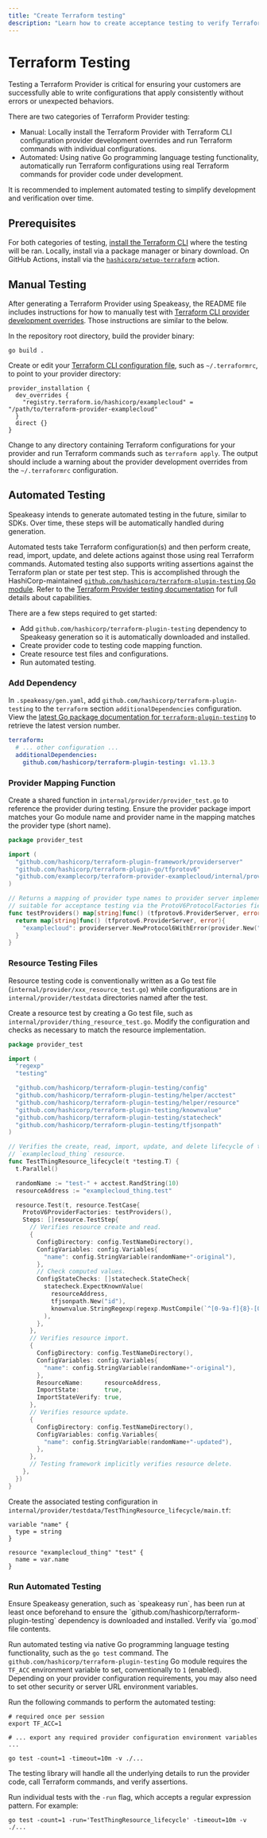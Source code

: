 ```yaml
---
title: "Create Terraform testing"
description: "Learn how to create acceptance testing to verify Terraform Provider behaviors."
---
```



# Terraform Testing

Testing a Terraform Provider is critical for ensuring your customers are successfully able to write configurations that apply consistently without errors or unexpected behaviors.

There are two categories of Terraform Provider testing:

- Manual: Locally install the Terraform Provider with Terraform CLI configuration provider development overrides and run Terraform commands with individual configurations.
- Automated: Using native Go programming language testing functionality, automatically run Terraform configurations using real Terraform commands for provider code under development.

It is recommended to implement automated testing to simplify development and verification over time.

## Prerequisites

For both categories of testing, [install the Terraform CLI](https://developer.hashicorp.com/terraform/install) where the testing will be ran. Locally, install via a package manager or binary download. On GitHub Actions, install via the [`hashicorp/setup-terraform`](https://github.com/hashicorp/setup-terraform) action.

## Manual Testing

After generating a Terraform Provider using Speakeasy, the README file includes instructions for how to manually test with [Terraform CLI provider development overrides](https://developer.hashicorp.com/terraform/cli/config/config-file#development-overrides-for-provider-developers). Those instructions are similar to the below.

In the repository root directory, build the provider binary:

```shell
go build .
```

Create or edit your [Terraform CLI configuration file](https://developer.hashicorp.com/terraform/cli/config/config-file), such as `~/.terraformrc`, to point to your provider directory:

```hcl
provider_installation {
  dev_overrides {
    "registry.terraform.io/hashicorp/examplecloud" = "/path/to/terraform-provider-examplecloud"
  }
  direct {}
}
```

Change to any directory containing Terraform configurations for your provider and run Terraform commands such as `terraform apply`. The output should include a warning about the provider development overrides from the `~/.terraformrc` configuration.

## Automated Testing

<Callout title="Info" type="info">
  Speakeasy intends to generate automated testing in the future, similar to
  SDKs. Over time, these steps will be automatically handled during generation.
</Callout>

Automated tests take Terraform configuration(s) and then perform create, read, import, update, and delete actions against those using real Terraform commands. Automated testing also supports writing assertions against the Terraform plan or state per test step. This is accomplished through the HashiCorp-maintained [`github.com/hashicorp/terraform-plugin-testing` Go module](https://pkg.go.dev/github.com/hashicorp/terraform-plugin-testing). Refer to the [Terraform Provider testing documentation](https://developer.hashicorp.com/terraform/plugin/testing) for full details about capabilities.

There are a few steps required to get started:

- Add `github.com/hashicorp/terraform-plugin-testing` dependency to Speakeasy generation so it is automatically downloaded and installed.
- Create provider code to testing code mapping function.
- Create resource test files and configurations.
- Run automated testing.

### Add Dependency

In `.speakeasy/gen.yaml`, add `github.com/hashicorp/terraform-plugin-testing` to the `terraform` section `additionalDependencies` configuration. View the [latest Go package documentation for `terraform-plugin-testing`](https://pkg.go.dev/github.com/hashicorp/terraform-plugin-testing) to retrieve the latest version number.

```yaml
terraform:
  # ... other configuration ...
  additionalDependencies:
    github.com/hashicorp/terraform-plugin-testing: v1.13.3
```

### Provider Mapping Function

Create a shared function in `internal/provider/provider_test.go` to reference the provider during testing. Ensure the provider package import matches your Go module name and provider name in the mapping matches the provider type (short name).

```go
package provider_test

import (
  "github.com/hashicorp/terraform-plugin-framework/providerserver"
  "github.com/hashicorp/terraform-plugin-go/tfprotov6"
  "github.com/examplecorp/terraform-provider-examplecloud/internal/provider"
)

// Returns a mapping of provider type names to provider server implementations,
// suitable for acceptance testing via the ProtoV6ProtocolFactories field.
func testProviders() map[string]func() (tfprotov6.ProviderServer, error) {
  return map[string]func() (tfprotov6.ProviderServer, error){
    "examplecloud": providerserver.NewProtocol6WithError(provider.New("test")()),
  }
}
```

### Resource Testing Files

Resource testing code is conventionally written as a Go test file (`internal/provider/xxx_resource_test.go`) while configurations are in `internal/provider/testdata` directories named after the test.

Create a resource test by creating a Go test file, such as `internal/provider/thing_resource_test.go`. Modify the configuration and checks as necessary to match the resource implementation.

```go
package provider_test

import (
  "regexp"
  "testing"

  "github.com/hashicorp/terraform-plugin-testing/config"
  "github.com/hashicorp/terraform-plugin-testing/helper/acctest"
  "github.com/hashicorp/terraform-plugin-testing/helper/resource"
  "github.com/hashicorp/terraform-plugin-testing/knownvalue"
  "github.com/hashicorp/terraform-plugin-testing/statecheck"
  "github.com/hashicorp/terraform-plugin-testing/tfjsonpath"
)

// Verifies the create, read, import, update, and delete lifecycle of the
// `examplecloud_thing` resource.
func TestThingResource_lifecycle(t *testing.T) {
  t.Parallel()

  randomName := "test-" + acctest.RandString(10)
  resourceAddress := "examplecloud_thing.test"

  resource.Test(t, resource.TestCase{
    ProtoV6ProviderFactories: testProviders(),
    Steps: []resource.TestStep{
      // Verifies resource create and read.
      {
        ConfigDirectory: config.TestNameDirectory(),
        ConfigVariables: config.Variables{
          "name": config.StringVariable(randomName+"-original"),
        },
        // Check computed values.
        ConfigStateChecks: []statecheck.StateCheck{
          statecheck.ExpectKnownValue(
            resourceAddress,
            tfjsonpath.New("id"),
            knownvalue.StringRegexp(regexp.MustCompile(`^[0-9a-f]{8}-[0-9a-f]{4}-[0-9a-f]{4}-[0-9a-f]{4}-[0-9a-f]{12}$`)),
          ),
        },
      },
      // Verifies resource import.
      {
        ConfigDirectory: config.TestNameDirectory(),
        ConfigVariables: config.Variables{
          "name": config.StringVariable(randomName+"-original"),
        },
        ResourceName:      resourceAddress,
        ImportState:       true,
        ImportStateVerify: true,
      },
      // Verifies resource update.
      {
        ConfigDirectory: config.TestNameDirectory(),
        ConfigVariables: config.Variables{
          "name": config.StringVariable(randomName+"-updated"),
        },
      },
      // Testing framework implicitly verifies resource delete.
    },
  })
}
```

Create the associated testing configuration in `internal/provider/testdata/TestThingResource_lifecycle/main.tf`:

```hcl
variable "name" {
  type = string
}

resource "examplecloud_thing" "test" {
  name = var.name
}
```

### Run Automated Testing

<Callout title="Note" type="info">
  Ensure Speakeasy generation, such as `speakeasy run`, has been run at least
  once beforehand to ensure the `github.com/hashicorp/terraform-plugin-testing`
  dependency is downloaded and installed. Verify via `go.mod` file contents.
</Callout>

Run automated testing via native Go programming language testing functionality, such as the `go test` command. The `github.com/hashicorp/terraform-plugin-testing` Go module requires the `TF_ACC` environment variable to set, conventionally to `1` (enabled). Depending on your provider configuration requirements, you may also need to set other security or server URL environment variables.

Run the following commands to perform the automated testing:

```shell
# required once per session
export TF_ACC=1

# ... export any required provider configuration environment variables ...

go test -count=1 -timeout=10m -v ./...
```

The testing library will handle all the underlying details to run the provider code, call Terraform commands, and verify assertions.

Run individual tests with the `-run` flag, which accepts a regular expression pattern. For example:

```shell
go test -count=1 -run='TestThingResource_lifecycle' -timeout=10m -v ./...
```

